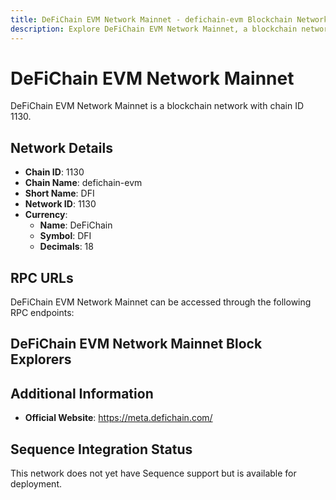 ```yaml
--- 
title: DeFiChain EVM Network Mainnet - defichain-evm Blockchain Network
description: Explore DeFiChain EVM Network Mainnet, a blockchain network with chain ID 1130. Learn about its native currency, DeFiChain, and how to interact with the network.
---
```


# DeFiChain EVM Network Mainnet

DeFiChain EVM Network Mainnet is a blockchain network with chain ID 1130.

## Network Details

- **Chain ID**: 1130
- **Chain Name**: defichain-evm
- **Short Name**: DFI
- **Network ID**: 1130
- **Currency**: 
  - **Name**: DeFiChain
  - **Symbol**: DFI
  - **Decimals**: 18

## RPC URLs

DeFiChain EVM Network Mainnet can be accessed through the following RPC endpoints:



## DeFiChain EVM Network Mainnet Block Explorers



## Additional Information

- **Official Website**: https://meta.defichain.com/

## Sequence Integration Status

This network does not yet have Sequence support but is available for deployment.
